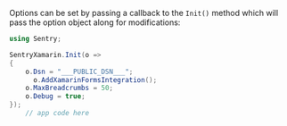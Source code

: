 Options can be set by passing a callback to the `Init()` method which will
pass the option object along for modifications:

<SignInNote />

```csharp
using Sentry;

SentryXamarin.Init(o =>
{
    o.Dsn = "___PUBLIC_DSN___";
	  o.AddXamarinFormsIntegration();
    o.MaxBreadcrumbs = 50;
    o.Debug = true;
});
    // app code here
```
